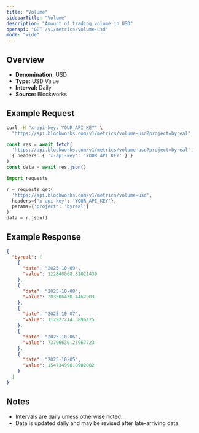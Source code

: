 ```yaml
---
title: "Volume"
sidebarTitle: "Volume"
description: "Amount of trading volume in USD"
openapi: "GET /v1/metrics/volume-usd"
mode: "wide"
---
```


## Overview

- **Denomination:** USD
- **Type:** USD Value
- **Interval:** Daily
- **Source:** Blockworks

## Example Request

<CodeGroup>

```bash cURL
curl -H "x-api-key: YOUR_API_KEY" \
  "https://api.blockworks.com/v1/metrics/volume-usd?project=byreal"
```

```typescript TypeScript
const res = await fetch(
  'https://api.blockworks.com/v1/metrics/volume-usd?project=byreal',
  { headers: { 'x-api-key': 'YOUR_API_KEY' } }
)
const data = await res.json()
```

```python Python
import requests

r = requests.get(
  'https://api.blockworks.com/v1/metrics/volume-usd',
  headers={'x-api-key': 'YOUR_API_KEY'},
  params={'project': 'byreal'}
)
data = r.json()
```

</CodeGroup>

## Example Response

```json
{
  "byreal": [
    {
      "date": "2025-10-09",
      "value": 122840068.82021439
    },
    {
      "date": "2025-10-08",
      "value": 203506430.4467903
    },
    {
      "date": "2025-10-07",
      "value": 112927214.3896125
    },
    {
      "date": "2025-10-06",
      "value": 73796630.25967723
    },
    {
      "date": "2025-10-05",
      "value": 154734990.8902082
    }
  ]
}
```

## Notes
- Intervals are daily unless otherwise noted.
- Data is updated daily and may be revised after late-arriving data.